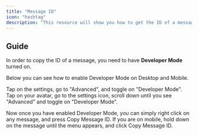 ```yaml
---
title: "Message ID"
icon: "hashtag"
description: "This resource will show you how to get the ID of a message."
---
```


## Guide

In order to copy the ID of a message, you need to have **Developer Mode** turned on.

Below you can see how to enable Developer Mode on Desktop and Mobile.

<Tabs>
  <Tab title="Desktop">
    <Card title="Developer Mode - Desktop" img="/images/pc.png">
      Tap on the settings, go to "Advanced", and toggle on "Developer Mode".
    </Card>
  </Tab>
  <Tab title="Mobile">
    <Card title="Developer Mode - Mobile" img="/images/mobile.png">
      Tap on your avatar, go to the settings icon, scroll down until you see "Advanced" and toggle on "Developer Mode".
    </Card>
  </Tab>
</Tabs>

Now once you have enabled Developer Mode, you can simply right click on any message, and press Copy Message ID.
If you are on mobile, hold down on the message until the menu appears, and click Copy Message ID.